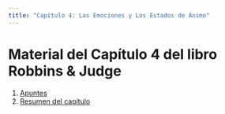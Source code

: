 ```yaml
---
title: "Capítulo 4: Las Emociones y Los Estados de Ánimo"
---
```


# Material del Capítulo 4 del libro Robbins & Judge

1. [Apuntes](apuntes.qmd)
2. [Resumen del capítulo](resumen.qmd)
